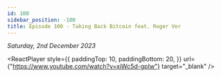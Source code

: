 ```yaml
---
id: 100
sidebar_position: -100
title: Episode 100 - Taking Back Bitcoin feat. Roger Ver
---
```



_Saturday, 2nd December 2023_

<ReactPlayer
  style={{
    paddingTop: 10,
    paddingBottom: 20,
  }}
  url={"https://www.youtube.com/watch?v=xiWc5d-gpIw"}
  target="_blank"
/>
